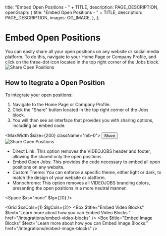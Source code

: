 
  title: "Embed Open Positions - " + TITLE,
  description: PAGE_DESCRIPTION,
  openGraph: {
    title: "Embed Open Positions - " + TITLE,
    description: PAGE_DESCRIPTION,
    images: OG_IMAGE,
  },
};

# Embed Open Positions 
You can easily share all your open positions on any website or social media platform. To do this, navigate to your Home Page or Company Profile, and click on the three-dot icon located in the top right corner of the Jobs block.
![Share Open Positions](/17-embed-open-positions/jobs.svg)

## How to Itegrate a Open Position
To integrate your open positions:

1. Navigate to the Home Page or Company Profile.
2. Click the "Share" button located in the top right corner of the Jobs block.
3. You will then see an interface that provides you with sharing options, including an embed code.

<MaxWidth $size={200} className="mb-0">
  <StyledDataDropdown>
    <StyledDataDropdownItem>
      <button>
        <Icon name="Share" /> <span>Share</span>
      </button>
    </StyledDataDropdownItem>
  </StyledDataDropdown>
</MaxWidth>
![Share Open Positions](/17-embed-open-positions/modal.svg)

- Direct Link: This option removes the VIDEOJOBS header and footer, allowing the shared only the open positions.
- Embed Open Jobs: This provides the code necessary to embed all open positions on any website.
- Custom Theme: You can enforce a specific theme, either light or dark, to match the design of your website or platform.
- Monochrome: This option removes all VIDEOJOBS branding colors, presenting the open positions in a more neutral manner.

<Space $xs="none" $lg={20} />

<Grid $xsCols={1} $lgCols={2}>
  <Box $title="Embed Video Blocks" $text="Learn more about how you can Embed Video Blocks." href="/integrations/embed-video-blocks" />
  <Box $title="Embed Image Blocks" $text="Learn more about how you can Embed Image Blocks." href="/integrations/embed-image-blocks" />
</Grid>
